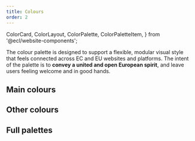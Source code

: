 ```yaml
---
title: Colours
order: 2
---
```


  ColorCard,
  ColorLayout,
  ColorPalette,
  ColorPaletteItem,
} from '@ecl/website-components';

The colour palette is designed to support a flexible, modular visual style that feels connected across EC and EU websites and platforms. The intent of the palette is to **convey a united and open European spirit**, and leave users feeling welcome and in good hands.

## Main colours

<ColorLayout>
  <ColorPalette>
    <ColorPaletteItem value="#082b7a" name="Primary20" />
    <ColorPaletteItem value="#0a328e" name="Primary15" />
    <ColorPaletteItem value="#0b39a2" name="Primary10" />
    <ColorPaletteItem value="#0e47cb" name="Primary" main />
    <ColorPaletteItem value="#3e6cd5" name="Primary-10" />
    <ColorPaletteItem value="#6e91e0" name="Primary-20" ui="dark" />
    <ColorPaletteItem value="#9fb5ea" name="Primary-30" ui="dark" />
    <ColorPaletteItem value="#cfdaf5" name="Primary-40" ui="dark" />
    <ColorPaletteItem value="#e7edfa" name="Primary-45" ui="dark" />
    <ColorPaletteItem value="#f3f6fc" name="Primary-50" ui="dark" />
  </ColorPalette>
  <ColorPalette>
    <ColorPaletteItem value="#997a00" name="Secondary20" ui="dark" />
    <ColorPaletteItem value="#cca300" name="Secondary10" ui="dark" />
    <ColorPaletteItem value="#fc0" name="Secondary" ui="dark" main />
    <ColorPaletteItem value="#ffd633" name="Secondary-10" ui="dark" />
    <ColorPaletteItem value="#ffe066" name="Secondary-20" ui="dark" />
    <ColorPaletteItem value="#ffeb99" name="Secondary-30" ui="dark" />
    <ColorPaletteItem value="#fff5cc" name="Secondary-40" ui="dark" />
    <ColorPaletteItem value="#fffae6" name="Secondary-45" ui="dark" />
  </ColorPalette>
  <ColorPalette>
    <ColorPaletteItem value="#171a22" name="Dark20" />
    <ColorPaletteItem value="#1e222d" name="Dark10" />
    <ColorPaletteItem value="#262b38" name="Dark" main />
    <ColorPaletteItem value="#515560" name="Dark-10" />
    <ColorPaletteItem value="#7d8088" name="Dark-20" />
    <ColorPaletteItem value="#a8aaaf" name="Dark-30" ui="dark" />
  </ColorPalette>
</ColorLayout>

## Other colours

<ColorLayout>
  <ColorPalette>
    <ColorPaletteItem value="#00e9ff" name="Accent" ui="dark" />
    <ColorPaletteItem value="#fcfcfc" name="Background" ui="dark" />
    <ColorPaletteItem value="#0e47cb" name="Branding" />
  </ColorPalette>
  <ColorPalette>
    <ColorPaletteItem value="#0e47cb" name="Info" />
    <ColorPaletteItem value="#008d66" name="Success" ui="dark" />
    <ColorPaletteItem value="#bf0036" name="Error" />
    <ColorPaletteItem value="#ef0044" name="Error-10" ui="dark" />
    <ColorPaletteItem value="#cc4e00" name="Warning" ui="dark" />
  </ColorPalette>
</ColorLayout>

## Full palettes

<ColorLayout>
  <ColorPalette>
    <ColorPaletteItem value="#082b7a" name="Blue-140" />
    <ColorPaletteItem value="#0a328e" name="Blue-130" />
    <ColorPaletteItem value="#0b39a2" name="Blue-120" />
    <ColorPaletteItem value="#0d40b7" name="Blue-110" />
    <ColorPaletteItem value="#0e47cb" name="Blue-100" />
    <ColorPaletteItem value="#3e6cd5" name="Blue-80" />
    <ColorPaletteItem value="#6e91e0" name="Blue-60" ui="dark" />
    <ColorPaletteItem value="#9fb5ea" name="Blue-40" ui="dark" />
    <ColorPaletteItem value="#cfdaf5" name="Blue-20" ui="dark" />
    <ColorPaletteItem value="#e7edfa" name="Blue-10" ui="dark" />
    <ColorPaletteItem value="#f3f6fc" name="Blue-5" ui="dark" />
  </ColorPalette>
  <ColorPalette>
    <ColorPaletteItem value="#007957" name="Green-140" />
    <ColorPaletteItem value="#008d66" name="Green-130" ui="dark" />
    <ColorPaletteItem value="#00a174" name="Green-120" ui="dark" />
    <ColorPaletteItem value="#00b583" name="Green-110" ui="dark" />
    <ColorPaletteItem value="#00c991" name="Green-100" ui="dark" />
    <ColorPaletteItem value="#33d4a7" name="Green-80" ui="dark" />
    <ColorPaletteItem value="#66dfbd" name="Green-60" ui="dark" />
    <ColorPaletteItem value="#99e9d3" name="Green-40" ui="dark" />
    <ColorPaletteItem value="#ccf4e9" name="Green-20" ui="dark" />
    <ColorPaletteItem value="#e6faf4" name="Green-10" ui="dark" />
    <ColorPaletteItem value="#f2fcf9" name="Green-5" ui="dark" />
  </ColorPalette>
  <ColorPalette>
    <ColorPaletteItem value="#171a22" name="Grey-140" />
    <ColorPaletteItem value="#1b1e27" name="Grey-130" />
    <ColorPaletteItem value="#1e222d" name="Grey-120" />
    <ColorPaletteItem value="#222732" name="Grey-110" />
    <ColorPaletteItem value="#262b38" name="Grey-100" />
    <ColorPaletteItem value="#515560" name="Grey-80" />
    <ColorPaletteItem value="#7d8088" name="Grey-60" />
    <ColorPaletteItem value="#a8aaaf" name="Grey-40" ui="dark" />
    <ColorPaletteItem value="#d4d5d7" name="Grey-20" ui="dark" />
    <ColorPaletteItem value="#e9eaeb" name="Grey-10" ui="dark" />
    <ColorPaletteItem value="#f4f5f5" name="Grey-5" ui="dark" />
    <ColorPaletteItem value="#f9f9f9" name="Grey-3" ui="dark" />
  </ColorPalette>
  <ColorPalette>
    <ColorPaletteItem value="#993b00" name="Orange-140" />
    <ColorPaletteItem value="#b34500" name="Orange-130" />
    <ColorPaletteItem value="#cc4e00" name="Orange-120" />
    <ColorPaletteItem value="#e65800" name="Orange-110" ui="dark" />
    <ColorPaletteItem value="#ff6200" name="Orange-100" ui="dark" />
    <ColorPaletteItem value="#ff8133" name="Orange-80" ui="dark" />
    <ColorPaletteItem value="#ff914d" name="Orange-60" ui="dark" />
    <ColorPaletteItem value="#ffb180" name="Orange-40" ui="dark" />
    <ColorPaletteItem value="#ffd0b3" name="Orange-20" ui="dark" />
    <ColorPaletteItem value="#ffefe6" name="Orange-10" ui="dark" />
    <ColorPaletteItem value="#fff7f2" name="Orange-5" ui="dark" />
  </ColorPalette>
  <ColorPalette>
    <ColorPaletteItem value="#31087b" name="Purple-140" />
    <ColorPaletteItem value="#390990" name="Purple-130" />
    <ColorPaletteItem value="#410aa4" name="Purple-120" />
    <ColorPaletteItem value="#490cb9" name="Purple-110" />
    <ColorPaletteItem value="#510dcd" name="Purple-100" />
    <ColorPaletteItem value="#743dd7" name="Purple-80" />
    <ColorPaletteItem value="#976ee1" name="Purple-60" ui="dark" />
    <ColorPaletteItem value="#bf9af1" name="Purple-40" ui="dark" />
    <ColorPaletteItem value="#dccff5" name="Purple-20" ui="dark" />
    <ColorPaletteItem value="#eee7fa" name="Purple-10" ui="dark" />
    <ColorPaletteItem value="#f6f3fc" name="Purple-5" ui="dark" />
  </ColorPalette>
  <ColorPalette>
    <ColorPaletteItem value="#8f0029" name="Red-140" />
    <ColorPaletteItem value="#a70030" name="Red-130" />
    <ColorPaletteItem value="#bf0036" name="Red-120" />
    <ColorPaletteItem value="#d7003d" name="Red-110" />
    <ColorPaletteItem value="#ef0044" name="Red-100" ui="dark" />
    <ColorPaletteItem value="#f23369" name="Red-80" ui="dark" />
    <ColorPaletteItem value="#f5668f" name="Red-60" ui="dark" />
    <ColorPaletteItem value="#f999b4" name="Red-40" ui="dark" />
    <ColorPaletteItem value="#fcccda" name="Red-20" ui="dark" />
    <ColorPaletteItem value="#fde6ec" name="Red-10" ui="dark" />
    <ColorPaletteItem value="#fef2f5" name="Red-5" ui="dark" />
  </ColorPalette>
  <ColorPalette>
    <ColorPaletteItem value="#997a00" name="Yellow-140" ui="dark" />
    <ColorPaletteItem value="#b38f00" name="Yellow-130" ui="dark" />
    <ColorPaletteItem value="#cca300" name="Yellow-120" ui="dark" />
    <ColorPaletteItem value="#e6b800" name="Yellow-110" ui="dark" />
    <ColorPaletteItem value="#fc0" name="Yellow-100" ui="dark" />
    <ColorPaletteItem value="#ffd633" name="Yellow-80" ui="dark" />
    <ColorPaletteItem value="#ffe066" name="Yellow-60" ui="dark" />
    <ColorPaletteItem value="#ffeb99" name="Yellow-40" ui="dark" />
    <ColorPaletteItem value="#fff5cc" name="Yellow-20" ui="dark" />
    <ColorPaletteItem value="#fffae6" name="Yellow-10" ui="dark" />
    <ColorPaletteItem value="#fffcf2" name="Yellow-5" ui="dark" />
  </ColorPalette>
</ColorLayout>
